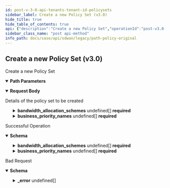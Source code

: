 ```yaml
---
id: post-v-3-0-api-tenants-tenant-id-policysets
sidebar_label: Create a new Policy Set (v3.0)
hide_title: true
hide_table_of_contents: true
api: {"description":"Create a new Policy Set","operationId":"post-v3.0-api-tenants-tenant_id-policysets","parameters":[{"description":"Tenant Id","in":"path","name":"tenant_id","required":true,"schema":{"description":"Tenant Id","type":"string"}}],"requestBody":{"content":{"application/json":{"schema":{"properties":{"bandwidth_allocation_schemes":{"description":"Bandwidth Allocation Schemes: Valid Required(error = BANDWIDTH_ALLOCATION_SCHEME_REQD: Please provide Bandwidth Allocation scheme for set.) Size(max = 4, error = BANDWIDTH_ALLOCATION_SCHEME_LIST_SIZE_EXCEEDED: Bandwidth Allocation scheme list exceeds the limit of 4., min = 0) Valid ","items":{"properties":{"bandwidth_range":{"description":"Bandwidth Range","properties":{"high":{"description":"High","format":"double","type":"number"},"low":{"description":"Low","format":"double","type":"number"}}},"business_priorities":{"description":"Business Priorities","items":{"properties":{"bandwidth_allocation":{"description":"Bandwidth Allocation","format":"double","type":"number"},"bandwidth_split_per_type":{"description":"Bandwidth Split Per Type","properties":{"bulk":{"description":"Bulk","format":"double","type":"number"},"rt_audio":{"description":"Rt Audio","format":"double","type":"number"},"rt_video":{"description":"Rt Video","format":"double","type":"number"},"transactional":{"description":"Transactional","format":"double","type":"number"}}},"priority_num":{"description":"Priority Num","format":"int32","type":"integer"}}},"type":"array"}}},"type":"array"},"business_priority_names":{"description":"Business Priority Names: Required(error = BUSINESS_PRIORITY_NAMES_REQD: Business priority names required.) Size(max = 4, error = BUSINESS_PRIORITY_NAME_LIST_SIZE_EXCEEDED: Business priority name list exceeds the limit of 4., min = 0) Valid ","items":{"properties":{"priority_name":{"description":"Priority Name","type":"string"},"priority_num":{"description":"Priority Num","format":"int32","type":"integer"}}},"type":"array"},"clone_from":{"description":"Clone From: Size(max = 30, POLICY_SET_CLONE_FROM_EXCEEDS_SIZE, min = 0) JsonIgnore(value = true) ","type":"string"},"default_policy":{"description":"Default Policy","type":"boolean"},"description":{"description":"Description: Size(max = 256, POLICY_SET_DESCRIPTION_EXCEEDS_LIMIT, min = 0) ","type":"string"},"id":{"description":"Id","type":"string"},"name":{"description":"Name: Required(POLICY_SET_NAME_REQD) Size(max = 128, POLICY_SET_NAME_EXCEEDS_LIMIT, min = 0) ","type":"string"},"policy_stance":{"description":"Policy Stance: ValidateEnum(enumClass = classOf[PolicyStance], error = INVALID_POLICY_STANCE: Policy stance value is not supported., nullAllowed = true) JsonIgnore(value = true) ","enum":["CONSERVATIVE","STANDARD","OPTIMUM"],"type":"string"}},"required":["business_priority_names","bandwidth_allocation_schemes","name"]}}},"description":"Details of the policy set to be created"},"responses":{"200":{"content":{"application/json":{"schema":{"properties":{"bandwidth_allocation_schemes":{"description":"Bandwidth Allocation Schemes: Required(error = BANDWIDTH_ALLOCATION_SCHEME_REQD: Please provide Bandwidth Allocation scheme for set.) Size(max = 4, error = BANDWIDTH_ALLOCATION_SCHEME_LIST_SIZE_EXCEEDED: Bandwidth Allocation scheme list exceeds the limit of 4., min = 0) Valid ","items":{"properties":{"bandwidth_range":{"description":"Bandwidth Range","properties":{"high":{"description":"High","format":"double","type":"number"},"low":{"description":"Low","format":"double","type":"number"}}},"business_priorities":{"description":"Business Priorities","items":{"properties":{"bandwidth_allocation":{"description":"Bandwidth Allocation","format":"double","type":"number"},"bandwidth_split_per_type":{"description":"Bandwidth Split Per Type","properties":{"bulk":{"description":"Bulk","format":"double","type":"number"},"rt_audio":{"description":"Rt Audio","format":"double","type":"number"},"rt_video":{"description":"Rt Video","format":"double","type":"number"},"transactional":{"description":"Transactional","format":"double","type":"number"}}},"priority_num":{"description":"Priority Num","format":"int32","type":"integer"}}},"type":"array"}}},"type":"array"},"business_priority_names":{"description":"Business Priority Names: Required(error = BUSINESS_PRIORITY_NAMES_REQD: Business priority names required.) Size(max = 4, error = BUSINESS_PRIORITY_NAME_LIST_SIZE_EXCEEDED: Business priority name list exceeds the limit of 4., min = 0) Valid ","items":{"properties":{"priority_name":{"description":"Priority Name","type":"string"},"priority_num":{"description":"Priority Num","format":"int32","type":"integer"}}},"type":"array"},"default_policy":{"description":"Default Policy","type":"boolean"},"description":{"description":"Description: Size(max = 256, POLICY_SET_DESCRIPTION_EXCEEDS_LIMIT, min = 0) ","type":"string"},"id":{"description":"Id","type":"string"},"name":{"description":"Name: Required(POLICY_SET_NAME_REQD) Size(max = 128, POLICY_SET_NAME_EXCEEDS_LIMIT, min = 0) ","type":"string"}},"required":["business_priority_names","bandwidth_allocation_schemes","name"]}}},"description":"Successful Operation"},"400":{"content":{"application/json":{"example":{"value":{"_error":[{"code":"SECURITY_POLICYSET_NAME_REQUIRED"},{"code":"SECURITY_POLICYSET_NAME_INVALID"},{"code":"SECURITY_POLICYSET_DESCRIPTION_INVALID"},{"code":"ONLY_POLICY_STANCE_OR_CLONE_FROM_CAN_BE_SET"},{"code":"CLONE_FROM_POLICYSET_DOES_NOT_EXIST"},{"code":"INVALID_JSON_EXTRA_ATTRIBUTE"},{"code":"POLICY_SET_CONFIG_STANCE_OR_CLONE_FROM"},{"code":"POLICY_SET_CONFIG_DEFAULT_EXIST"}]}},"schema":{"properties":{"_error":{"items":{"properties":{"code":{"type":"string"},"message":{"type":"string"}}},"type":"array"}}}}},"description":"Bad Request"}},"tags":["Path Policy Original"],"method":"post","path":"/v3.0/api/tenants/{tenant_id}/policysets","jsonRequestBodyExample":{"bandwidth_allocation_schemes":[{"bandwidth_range":{"high":0,"low":0},"business_priorities":[{"bandwidth_allocation":0,"bandwidth_split_per_type":{"bulk":0,"rt_audio":0,"rt_video":0,"transactional":0},"priority_num":0}]}],"business_priority_names":[{"priority_name":"string","priority_num":0}],"clone_from":"string","default_policy":true,"description":"string","id":"string","name":"string","policy_stance":"CONSERVATIVE"},"info":{"contact":{},"description":"List of APIs used to manage the original path policies rules.","title":"Path Policy Original","version":"Latest"},"postman":{"name":"Create a new Policy Set (v3.0)","description":{"content":"Create a new Policy Set","type":"text/plain"},"url":{"path":["v3.0","api","tenants",":tenant_id","policysets"],"host":["{{baseUrl}}"],"query":[],"variable":[{"disabled":false,"description":{"content":"(Required) Tenant Id","type":"text/plain"},"type":"any","value":"","key":"tenant_id"}]},"header":[{"key":"Content-Type","value":"application/json"},{"key":"Accept","value":"application/json"}],"method":"POST","body":{"mode":"raw","raw":"\"\"","options":{"raw":{"language":"json"}}}}}
sidebar_class_name: "post api-method"
info_path: docs/sase/api/sdwan/legacy/path-policy-original
---
```



## Create a new Policy Set (v3.0)



Create a new Policy Set

<details style={{"marginBottom":"1rem"}} data-collapsed={false} open={true}><summary style={{}}><strong>Path Parameters</strong></summary><div><ul><ParamsItem className={"paramsItem"} param={{"description":"Tenant Id","in":"path","name":"tenant_id","required":true,"schema":{"description":"Tenant Id","type":"string"}}}></ParamsItem></ul></div></details><details style={{}} data-collapsed={false} open={true}><summary style={{"textAlign":"left"}}><strong>Request Body</strong></summary><div style={{"textAlign":"left","marginLeft":"1rem"}}><div style={{"marginTop":"1rem","marginBottom":"1rem"}}>

Details of the policy set to be created

</div></div><ul style={{"marginLeft":"1rem"}}><SchemaItem collapsible={true} className={"schemaItem"}><details style={{}}><summary style={{}}><strong>bandwidth_allocation_schemes</strong><span style={{"opacity":"0.6"}}> undefined[]</span><strong style={{"fontSize":"var(--ifm-code-font-size)","color":"var(--openapi-required)"}}> required</strong></summary><div style={{"marginLeft":"1rem"}}><div style={{"marginTop":".5rem","marginBottom":".5rem"}}>

Bandwidth Allocation Schemes: Valid Required(error = BANDWIDTH_ALLOCATION_SCHEME_REQD: Please provide Bandwidth Allocation scheme for set.) Size(max = 4, error = BANDWIDTH_ALLOCATION_SCHEME_LIST_SIZE_EXCEEDED: Bandwidth Allocation scheme list exceeds the limit of 4., min = 0) Valid 

</div><SchemaItem collapsible={true} className={"schemaItem"}><details style={{}}><summary style={{}}><strong>bandwidth_range</strong><span style={{"opacity":"0.6"}}> </span></summary><div style={{"marginLeft":"1rem"}}><div style={{"marginTop":".5rem","marginBottom":".5rem"}}>

Bandwidth Range

</div><SchemaItem collapsible={false} name={"high"} required={false} schemaDescription={"High"} schemaName={"double"} qualifierMessage={undefined}></SchemaItem><SchemaItem collapsible={false} name={"low"} required={false} schemaDescription={"Low"} schemaName={"double"} qualifierMessage={undefined}></SchemaItem></div></details></SchemaItem><SchemaItem collapsible={true} className={"schemaItem"}><details style={{}}><summary style={{}}><strong>business_priorities</strong><span style={{"opacity":"0.6"}}> undefined[]</span></summary><div style={{"marginLeft":"1rem"}}><div style={{"marginTop":".5rem","marginBottom":".5rem"}}>

Business Priorities

</div><SchemaItem collapsible={false} name={"bandwidth_allocation"} required={false} schemaDescription={"Bandwidth Allocation"} schemaName={"double"} qualifierMessage={undefined}></SchemaItem><SchemaItem collapsible={true} className={"schemaItem"}><details style={{}}><summary style={{}}><strong>bandwidth_split_per_type</strong><span style={{"opacity":"0.6"}}> </span></summary><div style={{"marginLeft":"1rem"}}><div style={{"marginTop":".5rem","marginBottom":".5rem"}}>

Bandwidth Split Per Type

</div><SchemaItem collapsible={false} name={"bulk"} required={false} schemaDescription={"Bulk"} schemaName={"double"} qualifierMessage={undefined}></SchemaItem><SchemaItem collapsible={false} name={"rt_audio"} required={false} schemaDescription={"Rt Audio"} schemaName={"double"} qualifierMessage={undefined}></SchemaItem><SchemaItem collapsible={false} name={"rt_video"} required={false} schemaDescription={"Rt Video"} schemaName={"double"} qualifierMessage={undefined}></SchemaItem><SchemaItem collapsible={false} name={"transactional"} required={false} schemaDescription={"Transactional"} schemaName={"double"} qualifierMessage={undefined}></SchemaItem></div></details></SchemaItem><SchemaItem collapsible={false} name={"priority_num"} required={false} schemaDescription={"Priority Num"} schemaName={"int32"} qualifierMessage={undefined}></SchemaItem></div></details></SchemaItem></div></details></SchemaItem><SchemaItem collapsible={true} className={"schemaItem"}><details style={{}}><summary style={{}}><strong>business_priority_names</strong><span style={{"opacity":"0.6"}}> undefined[]</span><strong style={{"fontSize":"var(--ifm-code-font-size)","color":"var(--openapi-required)"}}> required</strong></summary><div style={{"marginLeft":"1rem"}}><div style={{"marginTop":".5rem","marginBottom":".5rem"}}>

Business Priority Names: Required(error = BUSINESS_PRIORITY_NAMES_REQD: Business priority names required.) Size(max = 4, error = BUSINESS_PRIORITY_NAME_LIST_SIZE_EXCEEDED: Business priority name list exceeds the limit of 4., min = 0) Valid 

</div><SchemaItem collapsible={false} name={"priority_name"} required={false} schemaDescription={"Priority Name"} schemaName={"string"} qualifierMessage={undefined}></SchemaItem><SchemaItem collapsible={false} name={"priority_num"} required={false} schemaDescription={"Priority Num"} schemaName={"int32"} qualifierMessage={undefined}></SchemaItem></div></details></SchemaItem><SchemaItem collapsible={false} name={"clone_from"} required={false} schemaDescription={"Clone From: Size(max = 30, POLICY_SET_CLONE_FROM_EXCEEDS_SIZE, min = 0) JsonIgnore(value = true) "} schemaName={"string"} qualifierMessage={undefined}></SchemaItem><SchemaItem collapsible={false} name={"default_policy"} required={false} schemaDescription={"Default Policy"} schemaName={"boolean"} qualifierMessage={undefined}></SchemaItem><SchemaItem collapsible={false} name={"description"} required={false} schemaDescription={"Description: Size(max = 256, POLICY_SET_DESCRIPTION_EXCEEDS_LIMIT, min = 0) "} schemaName={"string"} qualifierMessage={undefined}></SchemaItem><SchemaItem collapsible={false} name={"id"} required={false} schemaDescription={"Id"} schemaName={"string"} qualifierMessage={undefined}></SchemaItem><SchemaItem collapsible={false} name={"name"} required={true} schemaDescription={"Name: Required(POLICY_SET_NAME_REQD) Size(max = 128, POLICY_SET_NAME_EXCEEDS_LIMIT, min = 0) "} schemaName={"string"} qualifierMessage={undefined}></SchemaItem><SchemaItem collapsible={false} name={"policy_stance"} required={false} schemaDescription={"Policy Stance: ValidateEnum(enumClass = classOf[PolicyStance], error = INVALID_POLICY_STANCE: Policy stance value is not supported., nullAllowed = true) JsonIgnore(value = true) "} schemaName={"string"} qualifierMessage={"**Possible values:** [`CONSERVATIVE`, `STANDARD`, `OPTIMUM`]"}></SchemaItem></ul></details><div><ApiTabs><TabItem label={"200"} value={"200"}><div>

Successful Operation

</div><div><details style={{}} data-collapsed={false} open={true}><summary style={{"textAlign":"left"}}><strong>Schema</strong></summary><div style={{"textAlign":"left","marginLeft":"1rem"}}></div><ul style={{"marginLeft":"1rem"}}><SchemaItem collapsible={true} className={"schemaItem"}><details style={{}}><summary style={{}}><strong>bandwidth_allocation_schemes</strong><span style={{"opacity":"0.6"}}> undefined[]</span><strong style={{"fontSize":"var(--ifm-code-font-size)","color":"var(--openapi-required)"}}> required</strong></summary><div style={{"marginLeft":"1rem"}}><div style={{"marginTop":".5rem","marginBottom":".5rem"}}>

Bandwidth Allocation Schemes: Required(error = BANDWIDTH_ALLOCATION_SCHEME_REQD: Please provide Bandwidth Allocation scheme for set.) Size(max = 4, error = BANDWIDTH_ALLOCATION_SCHEME_LIST_SIZE_EXCEEDED: Bandwidth Allocation scheme list exceeds the limit of 4., min = 0) Valid 

</div><SchemaItem collapsible={true} className={"schemaItem"}><details style={{}}><summary style={{}}><strong>bandwidth_range</strong><span style={{"opacity":"0.6"}}> </span></summary><div style={{"marginLeft":"1rem"}}><div style={{"marginTop":".5rem","marginBottom":".5rem"}}>

Bandwidth Range

</div><SchemaItem collapsible={false} name={"high"} required={false} schemaDescription={"High"} schemaName={"double"} qualifierMessage={undefined}></SchemaItem><SchemaItem collapsible={false} name={"low"} required={false} schemaDescription={"Low"} schemaName={"double"} qualifierMessage={undefined}></SchemaItem></div></details></SchemaItem><SchemaItem collapsible={true} className={"schemaItem"}><details style={{}}><summary style={{}}><strong>business_priorities</strong><span style={{"opacity":"0.6"}}> undefined[]</span></summary><div style={{"marginLeft":"1rem"}}><div style={{"marginTop":".5rem","marginBottom":".5rem"}}>

Business Priorities

</div><SchemaItem collapsible={false} name={"bandwidth_allocation"} required={false} schemaDescription={"Bandwidth Allocation"} schemaName={"double"} qualifierMessage={undefined}></SchemaItem><SchemaItem collapsible={true} className={"schemaItem"}><details style={{}}><summary style={{}}><strong>bandwidth_split_per_type</strong><span style={{"opacity":"0.6"}}> </span></summary><div style={{"marginLeft":"1rem"}}><div style={{"marginTop":".5rem","marginBottom":".5rem"}}>

Bandwidth Split Per Type

</div><SchemaItem collapsible={false} name={"bulk"} required={false} schemaDescription={"Bulk"} schemaName={"double"} qualifierMessage={undefined}></SchemaItem><SchemaItem collapsible={false} name={"rt_audio"} required={false} schemaDescription={"Rt Audio"} schemaName={"double"} qualifierMessage={undefined}></SchemaItem><SchemaItem collapsible={false} name={"rt_video"} required={false} schemaDescription={"Rt Video"} schemaName={"double"} qualifierMessage={undefined}></SchemaItem><SchemaItem collapsible={false} name={"transactional"} required={false} schemaDescription={"Transactional"} schemaName={"double"} qualifierMessage={undefined}></SchemaItem></div></details></SchemaItem><SchemaItem collapsible={false} name={"priority_num"} required={false} schemaDescription={"Priority Num"} schemaName={"int32"} qualifierMessage={undefined}></SchemaItem></div></details></SchemaItem></div></details></SchemaItem><SchemaItem collapsible={true} className={"schemaItem"}><details style={{}}><summary style={{}}><strong>business_priority_names</strong><span style={{"opacity":"0.6"}}> undefined[]</span><strong style={{"fontSize":"var(--ifm-code-font-size)","color":"var(--openapi-required)"}}> required</strong></summary><div style={{"marginLeft":"1rem"}}><div style={{"marginTop":".5rem","marginBottom":".5rem"}}>

Business Priority Names: Required(error = BUSINESS_PRIORITY_NAMES_REQD: Business priority names required.) Size(max = 4, error = BUSINESS_PRIORITY_NAME_LIST_SIZE_EXCEEDED: Business priority name list exceeds the limit of 4., min = 0) Valid 

</div><SchemaItem collapsible={false} name={"priority_name"} required={false} schemaDescription={"Priority Name"} schemaName={"string"} qualifierMessage={undefined}></SchemaItem><SchemaItem collapsible={false} name={"priority_num"} required={false} schemaDescription={"Priority Num"} schemaName={"int32"} qualifierMessage={undefined}></SchemaItem></div></details></SchemaItem><SchemaItem collapsible={false} name={"default_policy"} required={false} schemaDescription={"Default Policy"} schemaName={"boolean"} qualifierMessage={undefined}></SchemaItem><SchemaItem collapsible={false} name={"description"} required={false} schemaDescription={"Description: Size(max = 256, POLICY_SET_DESCRIPTION_EXCEEDS_LIMIT, min = 0) "} schemaName={"string"} qualifierMessage={undefined}></SchemaItem><SchemaItem collapsible={false} name={"id"} required={false} schemaDescription={"Id"} schemaName={"string"} qualifierMessage={undefined}></SchemaItem><SchemaItem collapsible={false} name={"name"} required={true} schemaDescription={"Name: Required(POLICY_SET_NAME_REQD) Size(max = 128, POLICY_SET_NAME_EXCEEDS_LIMIT, min = 0) "} schemaName={"string"} qualifierMessage={undefined}></SchemaItem></ul></details></div></TabItem><TabItem label={"400"} value={"400"}><div>

Bad Request

</div><div><details style={{}} data-collapsed={false} open={true}><summary style={{"textAlign":"left"}}><strong>Schema</strong></summary><div style={{"textAlign":"left","marginLeft":"1rem"}}></div><ul style={{"marginLeft":"1rem"}}><SchemaItem collapsible={true} className={"schemaItem"}><details style={{}}><summary style={{}}><strong>_error</strong><span style={{"opacity":"0.6"}}> undefined[]</span></summary><div style={{"marginLeft":"1rem"}}><SchemaItem collapsible={false} name={"code"} required={false} schemaDescription={undefined} schemaName={"string"} qualifierMessage={undefined}></SchemaItem><SchemaItem collapsible={false} name={"message"} required={false} schemaDescription={undefined} schemaName={"string"} qualifierMessage={undefined}></SchemaItem></div></details></SchemaItem></ul></details></div></TabItem></ApiTabs></div>
      